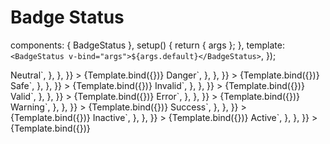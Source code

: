 
<Meta id="vue-badge-status--status" title="Vue.js Component/BadgeStatus" component={BadgeStatus} argTypes={argTypes} />

# Badge Status

  components: { BadgeStatus },
  setup() {
    return { args };
  },
  template: `<BadgeStatus v-bind="args">${args.default}</BadgeStatus>`,
});

<Canvas>
  <Story
    name="Badge Status Neutral"
    args={{
      status: "neutral",
      default: "Neutral",
    }}
    parameters={{
      docs: {
        source: {
          code: `<BadgeStatus status="neutral">Neutral</BadgeStatus>`,
        },
      },
    }}
  >
    {Template.bind({})}
  </Story>
  <Story
    name="Badge Status Danger"
    args={{
      status: "danger",
      default: "Danger",
    }}
    parameters={{
      docs: {
        source: {
          code: `<BadgeStatus status="danger">Danger</BadgeStatus>`,
        },
      },
    }}
  >
    {Template.bind({})}
  </Story>
  <Story
    name="Badge Status Safe"
    args={{
      status: "safe",
      default: "Safe",
    }}
    parameters={{
      docs: {
        source: {
          code: `<BadgeStatus status="safe">Safe</BadgeStatus>`,
        },
      },
    }}
  >
    {Template.bind({})}
  </Story>
  <Story
    name="Badge Status Invalid"
    args={{
      status: "invalid",
      default: "Invalid",
    }}
    parameters={{
      docs: {
        source: {
          code: `<BadgeStatus status="invalid">Invalid</BadgeStatus>`,
        },
      },
    }}
  >
    {Template.bind({})}
  </Story>
  <Story
    name="Badge Status Valid"
    args={{
      status: "valid",
      default: "Valid",
    }}
    parameters={{
      docs: {
        source: {
          code: `<BadgeStatus status="valid">Valid</BadgeStatus>`,
        },
      },
    }}
  >
    {Template.bind({})}
  </Story>
  <Story
    name="Badge Status Error"
    args={{
      status: "error",
      default: "Error",
    }}
    parameters={{
      docs: {
        source: {
          code: `<BadgeStatus status="error">Error</BadgeStatus>`,
        },
      },
    }}
  >
    {Template.bind({})}
  </Story>
  <Story
    name="Badge Status Warning"
    args={{
      status: "warning",
      default: "Warning",
    }}
    parameters={{
      docs: {
        source: {
          code: `<BadgeStatus status="warning">Warning</BadgeStatus>`,
        },
      },
    }}
  >
    {Template.bind({})}
  </Story>
  <Story
    name="Badge Status Success"
    args={{
      status: "success",
      default: "Success",
    }}
    parameters={{
      docs: {
        source: {
          code: `<BadgeStatus status="success">Success</BadgeStatus>`,
        },
      },
    }}
  >
    {Template.bind({})}
  </Story>
  <Story
    name="Badge Status Inactive"
    args={{
      status: "inactive",
      default: "Inactive",
    }}
    parameters={{
      docs: {
        source: {
          code: `<BadgeStatus status="inactive">Inactive</BadgeStatus>`,
        },
      },
    }}
  >
    {Template.bind({})}
  </Story>
  <Story
    name="Badge Status Active"
    args={{
      status: "active",
      default: "Active",
    }}
    parameters={{
      docs: {
        source: {
          code: `<BadgeStatus status="active">Active</BadgeStatus>`,
        },
      },
    }}
  >
    {Template.bind({})}
  </Story>
</Canvas>
